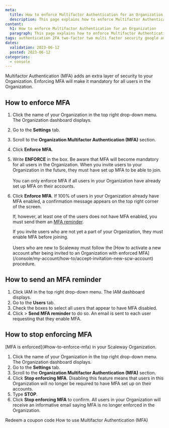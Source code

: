 ```yaml
---
meta:
  title: How to enforce Multifactor Authentication for an Organization
  description: This page explains how to enforce Multifactor Authentication for an Organization
content:
  h1: How to enforce Multifactor Authentication for an Organization
  paragraph: This page explains how to enforce Multifactor Authentication for an Organization
tags: authentication 2FA two-factor two multi factor security google authenticator authenticator
dates:
  validation: 2023-06-12
  posted: 2023-06-12
categories:
  - console
---
```


Multifactor Authentication (MFA) adds an extra layer of security to your Organization. Enforcing MFA will make it mandatory
for all users in the Organization.

<Macro id="iam-requirements" />

## How to enforce MFA

1. Click the name of your Organization in the top right drop-down menu. The Organization dashboard displays.
2. Go to the **Settings** tab.
3. Scroll to the **Organization Multifactor Authentication (MFA)** section.
4. Click **Enforce MFA**.
5. Write **ENFORCE** in the box.
    <Message type="important">
      Be aware that MFA will become mandatory for all users in the Organization. When you invite users to your Organization in the future, they must have set up MFA to be able to join. <br /><br />
      You can only enforce MFA if all users in your Organization have already set up MFA on their accounts.
    </Message>
6. Click **Enforce MFA**.
    If 100% of users in your Organization already have MFA enabled, a confirmation message appears on the top right corner of the screen.

    If, however, at least one of the users does not have MFA enabled, you must send them an [MFA reminder](#how-to-send-an-mfa-reminder).

    <Message type="important">
      If you invite users who are not yet a part of your Organization, they must enable MFA before joining. <br /><br />
      Users who are new to Scaleway must follow the [How to activate a new account after being invited to an Organization with enforced MFA](/console/my-account/how-to/accept-invitation-new-scw-account) procedure.
    </Message>

## How to send an MFA reminder

1. Click IAM in the top right drop-down menu. The IAM dashboard displays.
2. Go to the **Users** tab.
3. Check the boxes to select all users that appear to have MFA disabled.
4. Click <Icon name="more" /> > **Send MFA reminder** to do so.
    An email is sent to each user requesting that they enable MFA.

## How to stop enforcing MFA

<Message type="requirement">
  [MFA is enforced](#how-to-enforce-mfa) in your Scaleway Organization.
</Message>

1. Click the name of your Organization in the top right drop-down menu. The Organization dashboard displays.
2. Go to the **Settings** tab.
3. Scroll to the **Organization Multifactor Authentication (MFA)** section.
4. Click **Stop enforcing MFA**.
    <Message type="requirement">
      Disabling this feature means that users in this Organization will no longer be required to have MFA set up on their accounts.
    </Message>
5. Type **STOP**.
6. Click **Stop enforcing MFA** to confirm.
    All users in your Organization will receive an informative email saying MFA is no longer enforced in the Organization.


<Navigation title="See Also">
  <PreviousButton to="/console/my-account/how-to/redeem-coupon-code/">Redeem a coupon code</PreviousButton>
  <NextButton to="/console/my-account/how-to/use-2fa">How to use Multifactor Authentication (MFA)</NextButton>
</Navigation>